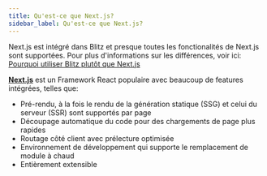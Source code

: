 ```yaml
---
title: Qu'est-ce que Next.js?
sidebar_label: Qu'est-ce que Next.js?
---
```


Next.js est intégré dans Blitz et presque toutes les fonctionalités de Next.js sont
supportées. Pour plus d'informations sur les différences, voir ici:
[Pourquoi utiliser Blitz plutôt que Next.js](https://blitzjs.com/docs/why-blitz)

[**Next.js**](https://nextjs.org/) est un Framework React populaire avec beaucoup
 de features intégrées, telles que:

- Pré-rendu, à la fois le rendu de la génération statique \(SSG\) et celui du serveur
  \(SSR\) sont supportés par page
- Découpage automatique du code pour des chargements de page plus rapides
- Routage côté client avec prélecture optimisée
- Environnement de développement qui supporte le remplacement de module à chaud
- Entièrement extensible
